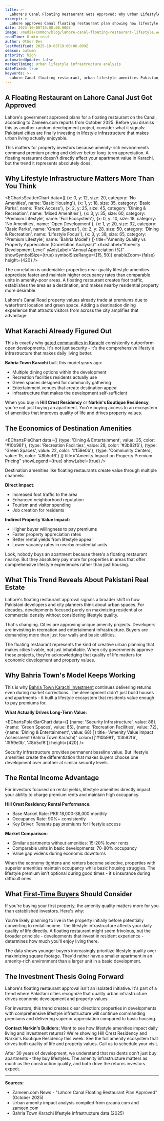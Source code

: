 ```yaml
---
title: >-
  Lahore's Canal Floating Restaurant Gets Approved: Why Urban Lifestyle Amenities Drive Property Values
excerpt: >-
  Lahore approves Canal floating restaurant plan showing how lifestyle infrastructure impacts real estate values. See what this trend means for Karachi's gated community investments.
date: 2025-10-08T19:00:00.000Z
image: /media/common/blog/lahore-canal-floating-restaurant-lifestyle.webp
readTime: 6 min read
author: Other Dev
lastModified: 2025-10-08T19:00:00.000Z
season: autumn
priority: high
automatedUpdate: false
marketTiming: Urban lifestyle infrastructure analysis
dateFixed: true
keywords: >-
  Lahore Canal floating restaurant, urban lifestyle amenities Pakistan, property value drivers Karachi, gated community amenities, Bahria Town Karachi lifestyle
---
```


## A Floating Restaurant on Lahore Canal Just Got Approved

Lahore's government approved plans for a floating restaurant on the Canal, according to Zameen.com reports from October 2025. Before you dismiss this as another random development project, consider what it signals: Pakistani cities are finally investing in lifestyle infrastructure that makes urban living actually enjoyable.

This matters for property investors because amenity-rich environments command premium pricing and deliver better long-term appreciation. A floating restaurant doesn't directly affect your apartment value in Karachi, but the trend it represents absolutely does.

## Why Lifestyle Infrastructure Matters More Than You Think

<EChartsScatterChart
  data={[
    {x: 0, y: 12, size: 20, category: 'No Amenities', name: 'Basic Housing'},
    {x: 1, y: 18, size: 35, category: 'Basic Parks', name: 'Park Access'},
    {x: 2, y: 25, size: 45, category: 'Dining & Recreation', name: 'Mixed Amenities'},
    {x: 3, y: 35, size: 60, category: 'Premium Lifestyle', name: 'Full Ecosystem'},
    {x: 0, y: 10, size: 18, category: 'No Amenities', name: 'Open Development'},
    {x: 1, y: 20, size: 32, category: 'Basic Parks', name: 'Green Spaces'},
    {x: 2, y: 28, size: 50, category: 'Dining & Recreation', name: 'Lifestyle Focus'},
    {x: 3, y: 38, size: 65, category: 'Premium Lifestyle', name: 'Bahria Model'}
  ]}
  title="Amenity Quality vs Property Appreciation (Correlation Analysis)"
  xAxisLabel="Amenity Development Level"
  yAxisLabel="Annual Appreciation (%)"
  showSymbolSize={true}
  symbolSizeRange={[15, 50]}
  enableZoom={false}
  height={420}
/>

The correlation is undeniable: properties near quality lifestyle amenities appreciate faster and maintain higher occupancy rates than comparable units in amenity-poor areas. A floating restaurant creates foot traffic, establishes the area as a destination, and makes nearby residential property more desirable.

Lahore's Canal Road property values already trade at premiums due to waterfront location and green space. Adding a destination dining experience that attracts visitors from across the city amplifies that advantage.

## What Karachi Already Figured Out

This is exactly why [gated communities in Karachi](/blog/2025/07/gated-communities-karachi-investment-strategy-2025) consistently outperform open developments. It's not just security - it's the comprehensive lifestyle infrastructure that makes daily living better.

**Bahria Town Karachi** built this model years ago:

* Multiple dining options within the development
* Recreation facilities residents actually use
* Green spaces designed for community gathering
* Entertainment venues that create destination appeal
* Infrastructure that makes the development self-sufficient

When you buy in **Hill Crest Residency** or **Narkin's Boutique Residency**, you're not just buying an apartment. You're buying access to an ecosystem of amenities that improves quality of life and drives property values.

## The Economics of Destination Amenities

<EChartsPieChart
  data={[
    {type: 'Dining & Entertainment', value: 35, color: '#10b981'},
    {type: 'Recreation Facilities', value: 28, color: '#3b82f6'},
    {type: 'Green Spaces', value: 22, color: '#f59e0b'},
    {type: 'Community Centers', value: 15, color: '#8b5cf6'}
  ]}
  title="Amenity Impact on Property Premium Pricing"
  showLegend={true}
  showLabel={true}
/>

Destination amenities like floating restaurants create value through multiple channels:

**Direct Impact:**
* Increased foot traffic to the area
* Enhanced neighborhood reputation
* Tourism and visitor spending
* Job creation for residents

**Indirect Property Value Impact:**
* Higher buyer willingness to pay premiums
* Faster property appreciation rates
* Better rental yields from lifestyle appeal
* Lower vacancy rates in nearby residential units

Look, nobody buys an apartment because there's a floating restaurant nearby. But they absolutely pay more for properties in areas that offer comprehensive lifestyle experiences rather than just housing.

## What This Trend Reveals About Pakistani Real Estate

Lahore's floating restaurant approval signals a broader shift in how Pakistani developers and city planners think about urban spaces. For decades, developments focused purely on maximizing residential or commercial density without considering lifestyle quality.

<EChartsStatistic
  value={42}
  title="Increase in Lifestyle Amenity Projects (2023-2025)"
  prefix="+"
  suffix="%"
  valueColor="#10b981"
/>

That's changing. Cities are approving unique amenity projects. Developers are investing in recreation and entertainment infrastructure. Buyers are demanding more than just four walls and basic utilities.

The floating restaurant represents the kind of creative urban planning that makes cities livable, not just inhabitable. When city governments approve these projects, they're acknowledging that quality of life matters for economic development and property values.

## Why Bahria Town's Model Keeps Working

This is why [Bahria Town Karachi investment](/blog/2025/06/bahria-town-karachi-property-investment-guide) continues delivering returns even during market corrections. The development didn't just build houses and apartments - it built a lifestyle ecosystem that residents value enough to pay premiums for.

**What Actually Drives Long-Term Value:**

<EChartsPolarBarChart
  data={[
    {name: 'Security Infrastructure', value: 88},
    {name: 'Green Spaces', value: 85},
    {name: 'Recreation Facilities', value: 72},
    {name: 'Dining & Entertainment', value: 68}
  ]}
  title="Amenity Value Impact Assessment (Bahria Town Karachi)"
  color={['#10b981', '#3b82f6', '#f59e0b', '#8b5cf6']}
  height={420}
/>

Security infrastructure provides permanent baseline value. But lifestyle amenities create the differentiation that makes buyers choose one development over another at similar security levels.

## The Rental Income Advantage

For investors focused on rental yields, lifestyle amenities directly impact your ability to charge premium rents and maintain high occupancy.

**Hill Crest Residency Rental Performance:**
* Base Market Rate: PKR 18,000-38,000 monthly
* Occupancy Rate: 90%+ consistently
* Key Driver: Tenants pay premiums for lifestyle access

**Market Comparison:**
* Similar apartments without amenities: 15-20% lower rents
* Comparable units in basic developments: 70-80% occupancy
* Value gap widens during economic downturns

When the economy tightens and renters become selective, properties with superior amenities maintain occupancy while basic housing struggles. The lifestyle premium isn't optional during good times - it's insurance during difficult ones.

## What [First-Time Buyers](/blog/2025/05/buying-apartment-bahria-town-first-time-buyer-guide) Should Consider

If you're buying your first property, the amenity quality matters more for you than established investors. Here's why:

You're likely planning to live in the property initially before potentially converting to rental income. The lifestyle infrastructure affects your daily quality of life directly. A floating restaurant might seem frivolous, but the broader principle - developments that invest in resident experience - determines how much you'll enjoy living there.

<EChartsProgressBar
  percentage={73}
  title="First-Time Buyers Prioritizing Lifestyle Amenities (2025)"
  color="#10b981"
/>

The data shows younger buyers increasingly prioritize lifestyle quality over maximizing square footage. They'd rather have a smaller apartment in an amenity-rich environment than a larger unit in a basic development.

## The Investment Thesis Going Forward

Lahore's floating restaurant approval isn't an isolated initiative. It's part of a trend where Pakistani cities recognize that quality urban infrastructure drives economic development and property values.

For investors, this trend creates clear direction: properties in developments with comprehensive lifestyle infrastructure will continue commanding premiums and delivering superior appreciation compared to basic housing.

**Contact Narkin's Builders:** Want to see how lifestyle amenities impact daily living and investment returns? We're showing Hill Crest Residency and Narkin's Boutique Residency this week. See the full amenity ecosystem that drives both quality of life and property values. Call us to schedule your visit.

After 30 years of development, we understand that residents don't just buy apartments - they buy lifestyles. The amenity infrastructure matters as much as the construction quality, and both drive the returns investors expect.

---

**Sources:**
* Zameen.com News - "Lahore Canal Floating Restaurant Plan Approved" (October 2025)
* Urban amenity impact analysis compiled from graana.com and zameen.com
* Bahria Town Karachi lifestyle infrastructure data (2025)
